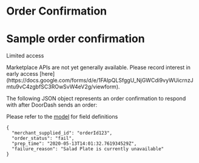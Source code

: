# Order Confirmation

# Sample order confirmation

Limited access

<Warning>
Marketplace APIs are not yet generally available. Please record interest in early access [here](https://docs.google.com/forms/d/e/1FAIpQLSfggU_NjGWCdi9vyWUicrnzJmtu9vC4zgbfSC3ROwSvW4eV2g/viewform).
</Warning>

The following JSON object represents an order confirmation to respond with after DoorDash sends an order:

Please refer to the [model](/en-US/api/marketplace#section/MerchantOrderRecord) for field definitions

```
{  
  "merchant_supplied_id": "orderId123",  
  "order_status": "fail",  
  "prep_time": "2020-05-13T14:01:32.761934529Z",  
  "failure_reason": "Salad Plate is currently unavailable"  
}  

```

